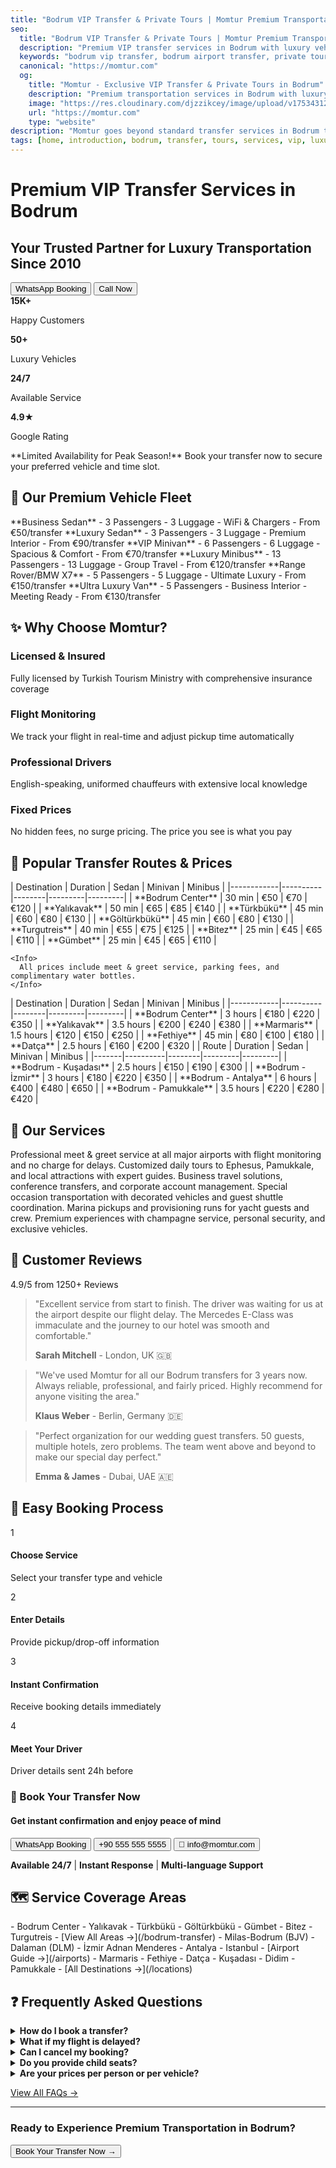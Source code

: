 ```yaml
---
title: "Bodrum VIP Transfer & Private Tours | Momtur Premium Transportation"
seo:
  title: "Bodrum VIP Transfer & Private Tours | Momtur Premium Transportation"
  description: "Premium VIP transfer services in Bodrum with luxury vehicles, professional English-speaking drivers, and 24/7 availability. Airport transfers, private tours, and corporate transportation."
  keywords: "bodrum vip transfer, bodrum airport transfer, private tours bodrum, luxury transportation turkey, milas bodrum airport transfer"
  canonical: "https://momtur.com"
  og:
    title: "Momtur - Exclusive VIP Transfer & Private Tours in Bodrum"
    description: "Premium transportation services in Bodrum with luxury vehicles, professional drivers, and personalized tour experiences."
    image: "https://res.cloudinary.com/djzzikcey/image/upload/v1753431200/momtur_luxury_transfer_bodrum_hero.jpg"
    url: "https://momtur.com"
    type: "website"
description: "Momtur goes beyond standard transfer services in Bodrum to offer you exclusive chauffeured transportation and personalized tour experiences."
tags: [home, introduction, bodrum, transfer, tours, services, vip, luxury]
---
```



<div className="hero-section" style={{
  background: "linear-gradient(135deg, #667eea 0%, #764ba2 100%)",
  padding: "4rem 2rem",
  borderRadius: "1rem",
  marginBottom: "3rem",
  color: "white",
  textAlign: "center"
}}>

# Premium VIP Transfer Services in Bodrum

## Your Trusted Partner for Luxury Transportation Since 2010

<div style={{ marginTop: "2rem", display: "flex", gap: "1rem", justifyContent: "center", flexWrap: "wrap" }}>
  <Button href="https://wa.me/905555555555" variant="primary" size="large">
    <MessageCircle className="mr-2" /> WhatsApp Booking
  </Button>
  <Button href="/contact" variant="secondary" size="large">
    <Phone className="mr-2" /> Call Now
  </Button>
</div>

<div style={{ marginTop: "2rem", display: "flex", justifyContent: "center", gap: "3rem", flexWrap: "wrap" }}>
  <div>
    <strong>15K+</strong>
    <p style={{ margin: 0, fontSize: "0.9rem" }}>Happy Customers</p>
  </div>
  <div>
    <strong>50+</strong>
    <p style={{ margin: 0, fontSize: "0.9rem" }}>Luxury Vehicles</p>
  </div>
  <div>
    <strong>24/7</strong>
    <p style={{ margin: 0, fontSize: "0.9rem" }}>Available Service</p>
  </div>
  <div>
    <strong>4.9★</strong>
    <p style={{ margin: 0, fontSize: "0.9rem" }}>Google Rating</p>
  </div>
</div>

</div>

<Warning>
  **Limited Availability for Peak Season!** Book your transfer now to secure your preferred vehicle and time slot.
</Warning>

## 🚗 Our Premium Vehicle Fleet

<CardGroup cols={3}>
  <Card title="Mercedes E-Class" icon="car" href="/vehicles/mercedes-e-class">
    **Business Sedan**
    - 3 Passengers
    - 3 Luggage
    - WiFi & Chargers
    - From €50/transfer
  </Card>
  <Card title="Mercedes S-Class" icon="crown" href="/vehicles/mercedes-s-class">
    **Luxury Sedan**
    - 3 Passengers  
    - 3 Luggage
    - Premium Interior
    - From €90/transfer
  </Card>
  <Card title="Mercedes Vito" icon="van-shuttle" href="/vehicles/mercedes-vito">
    **VIP Minivan**
    - 6 Passengers
    - 6 Luggage
    - Spacious & Comfort
    - From €70/transfer
  </Card>
  <Card title="Mercedes Sprinter" icon="bus" href="/vehicles/mercedes-sprinter">
    **Luxury Minibus**
    - 13 Passengers
    - 13 Luggage
    - Group Travel
    - From €120/transfer
  </Card>
  <Card title="Premium SUVs" icon="truck" href="/vehicles/premium-suv">
    **Range Rover/BMW X7**
    - 5 Passengers
    - 5 Luggage
    - Ultimate Luxury
    - From €150/transfer
  </Card>
  <Card title="VIP Vito" icon="star" href="/vehicles/vip-vito">
    **Ultra Luxury Van**
    - 5 Passengers
    - Business Interior
    - Meeting Ready
    - From €130/transfer
  </Card>
</CardGroup>

## ✨ Why Choose Momtur?

<div className="features-grid" style={{
  display: "grid",
  gridTemplateColumns: "repeat(auto-fit, minmax(250px, 1fr))",
  gap: "2rem",
  margin: "2rem 0"
}}>
  <div className="feature-item">
    <Shield style={{ color: "#16A34A", marginBottom: "0.5rem" }} size={32} />
    <h3>Licensed & Insured</h3>
    <p>Fully licensed by Turkish Tourism Ministry with comprehensive insurance coverage</p>
  </div>
  <div className="feature-item">
    <Clock style={{ color: "#16A34A", marginBottom: "0.5rem" }} size={32} />
    <h3>Flight Monitoring</h3>
    <p>We track your flight in real-time and adjust pickup time automatically</p>
  </div>
  <div className="feature-item">
    <Users style={{ color: "#16A34A", marginBottom: "0.5rem" }} size={32} />
    <h3>Professional Drivers</h3>
    <p>English-speaking, uniformed chauffeurs with extensive local knowledge</p>
  </div>
  <div className="feature-item">
    <Star style={{ color: "#16A34A", marginBottom: "0.5rem" }} size={32} />
    <h3>Fixed Prices</h3>
    <p>No hidden fees, no surge pricing. The price you see is what you pay</p>
  </div>
</div>

## 📍 Popular Transfer Routes & Prices

<Tabs>
  <Tab title="From Bodrum Airport">
    | Destination | Duration | Sedan | Minivan | Minibus |
    |------------|----------|--------|---------|---------|
    | **Bodrum Center** | 30 min | €50 | €70 | €120 |
    | **Yalıkavak** | 50 min | €65 | €85 | €140 |
    | **Türkbükü** | 45 min | €60 | €80 | €130 |
    | **Göltürkbükü** | 45 min | €60 | €80 | €130 |
    | **Turgutreis** | 40 min | €55 | €75 | €125 |
    | **Bitez** | 25 min | €45 | €65 | €110 |
    | **Gümbet** | 25 min | €45 | €65 | €110 |
    
    <Info>
      All prices include meet & greet service, parking fees, and complimentary water bottles.
    </Info>
  </Tab>
  <Tab title="From Dalaman Airport">
    | Destination | Duration | Sedan | Minivan | Minibus |
    |------------|----------|--------|---------|---------|
    | **Bodrum Center** | 3 hours | €180 | €220 | €350 |
    | **Yalıkavak** | 3.5 hours | €200 | €240 | €380 |
    | **Marmaris** | 1.5 hours | €120 | €150 | €250 |
    | **Fethiye** | 45 min | €80 | €100 | €180 |
    | **Datça** | 2.5 hours | €160 | €200 | €320 |
  </Tab>
  <Tab title="City to City">
    | Route | Duration | Sedan | Minivan | Minibus |
    |-------|----------|--------|---------|---------|
    | **Bodrum - Kuşadası** | 2.5 hours | €150 | €190 | €300 |
    | **Bodrum - İzmir** | 3 hours | €180 | €220 | €350 |
    | **Bodrum - Antalya** | 6 hours | €400 | €480 | €650 |
    | **Bodrum - Pamukkale** | 3.5 hours | €220 | €280 | €420 |
  </Tab>
</Tabs>

## 🎯 Our Services

<CardGroup cols={2}>
  <Card title="Airport Transfers" icon="plane" href="/services/airport-transfer">
    Professional meet & greet service at all major airports with flight monitoring and no charge for delays.
  </Card>
  <Card title="Private Tours" icon="map" href="/services/private-tours">
    Customized daily tours to Ephesus, Pamukkale, and local attractions with expert guides.
  </Card>
  <Card title="Corporate Services" icon="briefcase" href="/services/corporate">
    Business travel solutions, conference transfers, and corporate account management.
  </Card>
  <Card title="Wedding & Events" icon="heart" href="/services/weddings">
    Special occasion transportation with decorated vehicles and guest shuttle coordination.
  </Card>
  <Card title="Yacht Transfers" icon="anchor" href="/services/yacht-transfer">
    Marina pickups and provisioning runs for yacht guests and crew.
  </Card>
  <Card title="VIP Services" icon="crown" href="/services/vip">
    Premium experiences with champagne service, personal security, and exclusive vehicles.
  </Card>
</CardGroup>

## 🌟 Customer Reviews

<div className="reviews-section" style={{
  background: "#f9fafb",
  padding: "2rem",
  borderRadius: "0.5rem",
  marginTop: "2rem"
}}>

<div style={{ display: "flex", alignItems: "center", justifyContent: "center", marginBottom: "1rem" }}>
  <Star fill="#FFC107" color="#FFC107" />
  <Star fill="#FFC107" color="#FFC107" />
  <Star fill="#FFC107" color="#FFC107" />
  <Star fill="#FFC107" color="#FFC107" />
  <Star fill="#FFC107" color="#FFC107" />
  <span style={{ marginLeft: "1rem", fontSize: "1.2rem", fontWeight: "bold" }}>4.9/5 from 1250+ Reviews</span>
</div>

> "Excellent service from start to finish. The driver was waiting for us at the airport despite our flight delay. The Mercedes E-Class was immaculate and the journey to our hotel was smooth and comfortable."
> 
> **Sarah Mitchell** - London, UK 🇬🇧

> "We've used Momtur for all our Bodrum transfers for 3 years now. Always reliable, professional, and fairly priced. Highly recommend for anyone visiting the area."
> 
> **Klaus Weber** - Berlin, Germany 🇩🇪

> "Perfect organization for our wedding guest transfers. 50 guests, multiple hotels, zero problems. The team went above and beyond to make our special day perfect."
> 
> **Emma & James** - Dubai, UAE 🇦🇪

</div>

## 📱 Easy Booking Process

<div className="booking-steps" style={{
  display: "grid",
  gridTemplateColumns: "repeat(auto-fit, minmax(200px, 1fr))",
  gap: "1rem",
  margin: "2rem 0",
  textAlign: "center"
}}>
  <div style={{ padding: "1rem", background: "#f3f4f6", borderRadius: "0.5rem" }}>
    <div style={{ fontSize: "2rem", fontWeight: "bold", color: "#16A34A" }}>1</div>
    <h4>Choose Service</h4>
    <p>Select your transfer type and vehicle</p>
  </div>
  <div style={{ padding: "1rem", background: "#f3f4f6", borderRadius: "0.5rem" }}>
    <div style={{ fontSize: "2rem", fontWeight: "bold", color: "#16A34A" }}>2</div>
    <h4>Enter Details</h4>
    <p>Provide pickup/drop-off information</p>
  </div>
  <div style={{ padding: "1rem", background: "#f3f4f6", borderRadius: "0.5rem" }}>
    <div style={{ fontSize: "2rem", fontWeight: "bold", color: "#16A34A" }}>3</div>
    <h4>Instant Confirmation</h4>
    <p>Receive booking details immediately</p>
  </div>
  <div style={{ padding: "1rem", background: "#f3f4f6", borderRadius: "0.5rem" }}>
    <div style={{ fontSize: "2rem", fontWeight: "bold", color: "#16A34A" }}>4</div>
    <h4>Meet Your Driver</h4>
    <p>Driver details sent 24h before</p>
  </div>
</div>

<div className="booking-cta" style={{
  background: "#16A34A",
  color: "white",
  padding: "2rem",
  borderRadius: "0.5rem",
  textAlign: "center",
  marginTop: "3rem"
}}>

### 🎯 Book Your Transfer Now

#### Get instant confirmation and enjoy peace of mind

<div style={{ marginTop: "1.5rem", display: "flex", gap: "1rem", justifyContent: "center", flexWrap: "wrap" }}>
  <Button href="https://wa.me/905555555555" variant="secondary" size="large">
    <MessageCircle /> WhatsApp Booking
  </Button>
  <Button href="/contact" variant="secondary" size="large">
    <Phone /> +90 555 555 5555
  </Button>
  <Button href="mailto:info@momtur.com" variant="secondary" size="large">
    📧 info@momtur.com
  </Button>
</div>

**Available 24/7** | **Instant Response** | **Multi-language Support**

</div>

## 🗺️ Service Coverage Areas

<CardGroup cols={3}>
  <Card title="Bodrum Peninsula" icon="map-pin">
    - Bodrum Center
    - Yalıkavak
    - Türkbükü
    - Göltürkbükü
    - Gümbet
    - Bitez
    - Turgutreis
    - [View All Areas →](/bodrum-transfer)
  </Card>
  <Card title="Airports Served" icon="plane-departure">
    - Milas-Bodrum (BJV)
    - Dalaman (DLM)
    - İzmir Adnan Menderes
    - Antalya
    - Istanbul
    - [Airport Guide →](/airports)
  </Card>
  <Card title="Nearby Cities" icon="building">
    - Marmaris
    - Fethiye
    - Datça
    - Kuşadası
    - Didim
    - Pamukkale
    - [All Destinations →](/locations)
  </Card>
</CardGroup>

## ❓ Frequently Asked Questions

<details>
  <summary><strong>How do I book a transfer?</strong></summary>
  You can book via WhatsApp, phone, email, or our website. We provide instant confirmation for all bookings.
</details>

<details>
  <summary><strong>What if my flight is delayed?</strong></summary>
  We monitor all flights in real-time and adjust pickup times automatically. There's no extra charge for flight delays.
</details>

<details>
  <summary><strong>Can I cancel my booking?</strong></summary>
  Yes, free cancellation up to 24 hours before your transfer. Contact us via WhatsApp or phone.
</details>

<details>
  <summary><strong>Do you provide child seats?</strong></summary>
  Yes, we provide free child seats and boosters. Please request when booking.
</details>

<details>
  <summary><strong>Are your prices per person or per vehicle?</strong></summary>
  All our prices are per vehicle, not per person. The price includes all passengers up to vehicle capacity.
</details>

[View All FAQs →](/faq)

---

<div style={{ textAlign: "center", marginTop: "3rem" }}>

### Ready to Experience Premium Transportation in Bodrum?

<Button href="/contact" size="large" variant="primary">
  Book Your Transfer Now →
</Button>

</div>